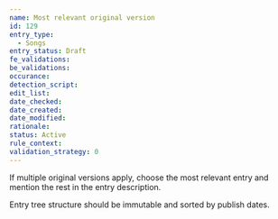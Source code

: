 ```yaml
---
name: Most relevant original version
id: 129
entry_type:
  - Songs
entry_status: Draft
fe_validations:
be_validations:
occurance:
detection_script:
edit_list:
date_checked:
date_created:
date_modified:
rationale:
status: Active
rule_context:
validation_strategy: 0
---
```

If multiple original versions apply, choose the most relevant entry and mention the rest in the entry description.

Entry tree structure should be immutable and sorted by publish dates.